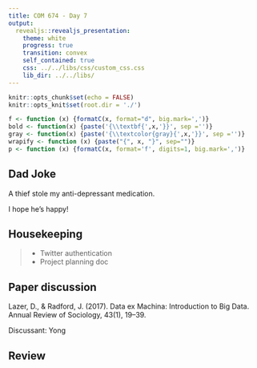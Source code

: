 ```yaml
---
title: COM 674 - Day 7
output: 
  revealjs::revealjs_presentation:
    theme: white
    progress: true
    transition: convex
    self_contained: true
    css: ../../libs/css/custom_css.css
    lib_dir: ../../libs/
---
```


```r
knitr::opts_chunk$set(echo = FALSE)
knitr::opts_knit$set(root.dir = './')

f <- function (x) {formatC(x, format="d", big.mark=',')}
bold <- function(x) {paste('{\\textbf{',x,'}}', sep ='')}
gray <- function(x) {paste('{\\textcolor{gray}{',x,'}}', sep ='')}
wrapify <- function (x) {paste("{", x, "}", sep="")}
p <- function (x) {formatC(x, format='f', digits=1, big.mark=',')}
```

## Dad Joke

A thief stole my anti-depressant medication.

<span class='fragment'>
I hope he's happy!
</span>


## Housekeeping

> - Twitter authentication
> - Project planning doc

## Paper discussion

Lazer, D., & Radford, J. (2017). Data ex Machina: Introduction to Big Data. Annual Review of Sociology, 43(1), 19–39.

Discussant: Yong


## Review
